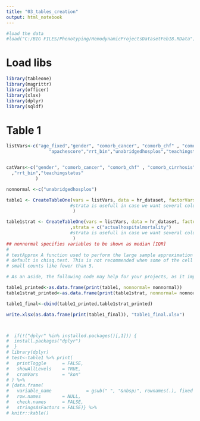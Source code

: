 ```yaml
---
title: "03_tables_creation"
output: html_notebook
---
```


```r
#load the data
#load("C:/BIG FILES/Phenotyping/HemodynamicProjectsDatasetFeb18.RData")
```

# Load libs
```r
library(tableone)
library(magrittr)
library(officer)
library(xlsx)
library(dplyr)
library(sqldf)
```

# Table 1

```r

listVars<-c("age_fixed","gender", "comorb_cancer", "comorb_chf" , "comorb_cirrhosis", "comorb_copd" , "comorb_ctd", "comorb_diabetes" , "comorb_leukemia", "comorb_lymphoma" , "comorb_metastases", "comorb_mi" , "comorb_pud", "comorb_renal_fail" , "comorb_stroke", "comorb_tia",
                "apachescore","rrt_bin","unabridgedhosplos","teachingstatus")


catVars<-c("gender", "comorb_cancer", "comorb_chf" , "comorb_cirrhosis", "comorb_copd" , "comorb_ctd", "comorb_diabetes" , "comorb_leukemia", "comorb_lymphoma" , "comorb_metastases", "comorb_mi" , "comorb_pud", "comorb_renal_fail" , "comorb_stroke", "comorb_tia"
  ,"rrt_bin","teachingstatus"
           ) 

nonnormal <-c("unabridgedhosplos")

table1 <- CreateTableOne(vars = listVars, data = hr_dataset, factorVars = catVars ,testNormal=oneway.test 
                        #strata is usefull in case we want several columns to stratify by
                         )

table1strat <- CreateTableOne(vars = listVars, data = hr_dataset, factorVars = catVars,testNormal=oneway.test 
                        ,strata = c("actualhospitalmortality")
                        #strata is usefull in case we want several columns to stratify by
                         )
## nonnormal specifies variables to be shown as median [IQR]
# 
# testApprox A function used to perform the large sample approximation based tests. The
# default is chisq.test. This is not recommended when some of the cell have
# small counts like fewer than 5.

# As an aside, the following code may help for your projects, as it improves the presentation of the tables above.  You will still need to update the column and row names manually, but this should paste nicely into Word or LateX!

table1_printed<-as.data.frame(print(table1, nonnormal= nonnormal))
table1strat_printed<-as.data.frame(print(table1strat, nonnormal= nonnormal))

table1_final<-cbind(table1_printed,table1strat_printed)

write.xlsx(as.data.frame(print(table1_final)), "table1_final.xlsx")



#  if(!("dplyr" %in% installed.packages()[,1])) {
#  install.packages("dplyr")
#  }
# library(dplyr)
# test<-table1 %>% print(
#   printToggle      = FALSE,
#   showAllLevels    = TRUE,
#   cramVars         = "kon"
# ) %>% 
# {data.frame(
#   variable_name             = gsub(" ", "&nbsp;", rownames(.), fixed = TRUE), ., 
#   row.names        = NULL, 
#   check.names      = FALSE, 
#   stringsAsFactors = FALSE)} %>% 
# knitr::kable()



```


